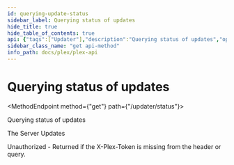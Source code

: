 ```yaml
---
id: querying-update-status
sidebar_label: Querying status of updates
hide_title: true
hide_table_of_contents: true
api: {"tags":["Updater"],"description":"Querying status of updates","operationId":"queryingUpdateStatus","responses":{"200":{"description":"The Server Updates"},"401":{"description":"Unauthorized - Returned if the X-Plex-Token is missing from the header or query."}},"method":"get","path":"/updater/status","servers":[{"url":"{Protocol}://{Local IP}:{Port}","variables":{"Protocol":{"enum":["http","https"],"default":"http","description":"The protocl to use with your plex server"},"Local IP":{"default":"10.10.10.47","description":"The Local IP Address of your plex server"},"Port":{"default":"32400","description":"The port to access your plex server"}}}],"security":[{"PlexToken":[]}],"securitySchemes":{"PlexToken":{"type":"apiKey","in":"header","name":"X-Plex-Token"}},"info":{"title":"Plex-API","summary":"A Plex Media Server API Map","description":"An Open API Spec for interacting with Plex.tv and Plex Servers","version":"0.0.2","contact":{"name":"Luke Hagar","email":"Lukeslakemail@gmail.com","url":"https://www.LukeHagar.com"}},"postman":{"name":"Querying status of updates","description":{"content":"Querying status of updates","type":"text/plain"},"url":{"path":["updater","status"],"host":["{{baseUrl}}"],"query":[],"variable":[]},"method":"GET"}}
sidebar_class_name: "get api-method"
info_path: docs/plex/plex-api
---
```



<h1 className={"openapi__heading"}>Querying status of updates</h1>

<MethodEndpoint method={"get"} path={"/updater/status"}></MethodEndpoint>



Querying status of updates

<div><div><ApiTabs><TabItem label={"200"} value={"200"}><div>

The Server Updates

</div><div></div></TabItem><TabItem label={"401"} value={"401"}><div>

Unauthorized - Returned if the X-Plex-Token is missing from the header or query.

</div><div></div></TabItem></ApiTabs></div></div>